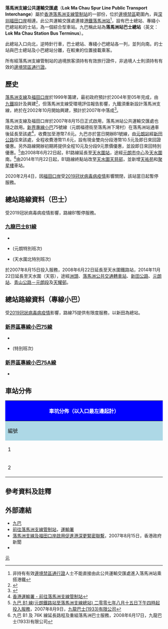 {{Distinguish|落馬洲公共交通轉車站}}
{{Infobox HK Bus terminus
| image = LokMaChau_FutianHKPortBT.JPG
| name = 落馬洲支線公共運輸交匯處
| engname = Lok Ma Chau Spur Line Public Transport Interchange
| district = [[元朗區|元朗區]]
| area = [[新田_(香港)|新田]]／[[錦綉花園|錦綉]]／[[落馬洲|落馬洲]]
| street = [[落馬洲站|落馬洲站]]外
| coordinates = {{Coord|22|30|55|N|114|3|59.8|E|display=inline,title}}
| opendate = 2007年8月15日
| terminate  =[[九巴|九巴]]<br>[[九龍巴士B1線|B1]]<br>[[香港小巴|專線小巴]]<br>[[新界區專線小巴75線|75]]
| via = 
| feeder = [[深圳地鐵|深圳地鐵]][[龍華綫|龍華綫]][[福田口岸站|福田口岸站]]
| nearbystreets = [[新深路|新深路]]
| nearbysights = 
| notes = 此站屬邊境禁區範圍
| alternative = 落馬洲站巴士總站<br>Lok Ma Chau Station Bus Terminus
| bgcolor = green
| fontcolor = white 
}}

'''落馬洲支線公共運輸交匯處'''（'''Lok Ma Chau Spur Line Public Transport Interchange'''）屬於[[香港|香港]][[落馬洲支線管制站|落馬洲支線管制站]]的一部份，位於[[香港邊境禁區|邊境禁區]]範圍內，與[[深圳|深圳]][[福田口岸|福田口岸]]相連。此公共運輸交匯處連接[[港鐵|港鐵]][[落馬洲站|落馬洲站]]<ref>非持有有效[[邊境禁區通行證|邊境禁區通行證]]人士不能直接由此公共運輸交匯處進入落馬洲站乘搭港鐵</ref>，設有巴士總站、專綫小巴總站和的士站，為一個綜合型車站。九巴稱此站為'''落馬洲站巴士總站'''（英文：'''Lok Ma Chau Station Bus Terminus'''）。

此總站入口向北，逆時針行車，巴士總站、專綫小巴總站各一列，並列向南。的士站與巴士總站及小巴總站分離，在較東的位置接載乘客。

所有經落馬洲支線管制站的過境旅客須持有有效旅行證件，非過境人士則須持有有效的[[邊境禁區通行證|邊境禁區通行證]]。

==歷史==
[[落馬洲支線|落馬洲支線]]及[[福田口岸|福田口岸]]於1999年籌建，最初政府預計於2004年至05年完成，由[[九鐵|九鐵]]設計及興建<ref>{{cite web|url=http://www.yearbook.gov.hk/1999/b5/14/14_07.htm|title=香港年報1999：第14章－過境交通|language=zh-hant}}</ref>，但落馬洲支線受環境評估報告影響，九鐵須重新設計落馬洲支線，終於在2002年10月開始興建，預計於2007年中落成<ref>{{cite web|url=http://www.yearbook.gov.hk/2003/tc_chi/chapter13/13_05.html|title=香港年報2003：第13章－運輸基礎設施|language=zh-hant}}</ref>。

落馬洲支線及福田口岸於2007年8月15日正式啟用，落馬洲站公共運輸交匯處也隨之啟用。[[新界|新界]][[香港小巴|專線小巴]]75號線（元朗福德街至落馬洲下灣村）在落馬洲站通車後延長至該處<ref>[http://www.td.gov.hk/tc/transport_in_hong_kong/land_based_cross_boundary_transport/access_to_lok_ma_chau_spur_line_control_point/ 香港運輸署 - 前往落馬洲支線管制站]</ref>，收費加至港幣7.6元。九巴亦於當日開辦B1號線，由[[元朗站_(西鐵綫)|元朗站]]經[[新田公路|新田公路]]往來該處，全程收費港幣11.6元，設有現金雙向分段港幣10.5元及即日來回證優惠。另外路線開辦初期將提供全程10元及分段9元票價優惠，並設即日來回特別優惠。<ref>[https://web.archive.org/web/20070929094129/http://www.kmb.hk/chinese.php?page=next&file=news%2Fservice%2Fnews2q07%2Fnews2007080904.html 九巴 B1 線(元朗鐵路站至落馬洲支線總站) 二零零七年八月十五日下午四時起投入服務]，2007年8月9日，[[九龍巴士|九龍巴士(1933)有限公司]]</ref>由2008年6月22日起，B1路線延長至[[天水圍站_(西鐵綫)|天水圍站]]，途經[[元朗市中心|元朗市中心]]及[[天水圍|天水圍]]南。<ref><!--http://www.kmb.hk/chinese.php?page=next&file=news/service/news2q08/news2008061701.html--> 九巴 B1 及 76K 線延長路程及重組落馬洲巴士服務，2008年6月17日，九龍巴士(1933)有限公司</ref>由2014年11月22日起，B1路線終點站改至[[天慈巴士總站|天水圍天慈邨]]，並新增[[天祐苑|天祐苑]]和[[聚星樓|聚星樓]]車站。

2020年2月4日，因[[福田口岸|福田口岸]]受[[2019冠状病毒病疫情|2019冠状病毒病疫情]]影響關閉，該站當日起暫停服務。

==總站路線資料（巴士）==
受2019冠狀病毒病疫情影響，路線B1暫停服務。

===[[九龍巴士B1線|九龍巴士B1線]]===
*{{HK Bus Route KLNT|B1|inline}}
*{{HK Bus Route KLNT|B1|special1}} (元朗特別班次)
*{{HK Bus Route KLNT|B1|special2}} (天水圍北特別班次)
於2007年8月15日投入服務，2008年6月22日延長至天水圍鐵路站，2014年11月22日延長至天水圍（天慈），途經[[洲頭|洲頭]]、[[落馬洲公共交通轉車站|落馬洲公共交通轉車站]]、[[新田公路|新田公路]]、[[元朗站_(西鐵綫)|元朗站]]、[[青山公路－元朗段|青山公路－元朗段]]及[[天耀邨|天耀邨]]。

==總站路線資料（專線小巴）==
受[[2019冠狀病毒病香港疫情|2019冠狀病毒病疫情]]影響，路線75提供有限度服務，以新田為總站。

===[[新界區專線小巴75線|新界區專線小巴75線]]===
*{{HK MiniBus Route NT Show:75|format=inline}}
*{{HK MiniBus Route NT Show:75|format=special1}} (特別班次)

===[[新界區專線小巴75A線|新界區專線小巴75A線]]===
*{{HK MiniBus Route NT Show:75A|format=inline}}

==車站分佈==
{|class="wikitable" style="width:100%; text-align:center"
|-
!colspan="4" style="background:blue; color:white; font-size:16px"|'''車坑分佈（以入口最左邊起計）'''
|-
!style="background:lightblue;" width="10%"|編號
!style="background:lightblue;" width="20%"|寬度
!style="background:lightblue;" width="40%"|巴士路線
|-
|1||單坑連通道||[[九龍巴士B1線|九龍巴士B1線]]
|-
|2||單坑連通道||[[新界區專線小巴75線|新界區專線小巴75線]]
|}

==參考資料及註釋==
{{reflist}}

==外部連結==
*[http://www.kmb.hk 九巴] {{Wayback|url=http://www.kmb.hk/ |date=20121206050156 }}
*[http://www.td.gov.hk/tc/transport_in_hong_kong/access_to_lok_ma_chau_spur_line_control_point/index.html 前往落馬洲支線管制站]，[[運輸署|運輸署]]
*[http://www.info.gov.hk/gia/general/200708/15/P200708150172.htm 落馬洲支線及福田口岸啟用促進港深更緊密聯繫]，2007年8月15日，香港政府新聞
*{{Wikia|hkbus|香港巴士大典|落馬洲支線公共運輸交匯處}}

{{香港元朗區巴士總站列表}}

[[Category:香港公共運輸交匯處|元]]